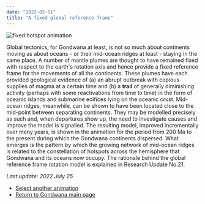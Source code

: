 ```yaml
---
date: "2022-02-11"
title: "A fixed global reference frame"
---
```


![fixed hotspot animation](http://www.reeves.nl/upload/Fixed-22-feb-11.gif)

Global tectonics, for Gondwana at least, is not so much about continents moving as about oceans - or their mid-ocean ridges at least - staying in the same place. 
A number of mantle plumes are thought to have remained fixed with respect to the earth's rotation axis and hence provide a fixed reference frame for the movements
of all the continents.  These plumes have each provided geological evidence of (a) an abrupt outbreak with copious supplies of magma at a certain time and (b) a
**trail** of generally diminishing activity (perhaps with some reactivations from time to time) in the form of oceanic islands and submarine edifices lying on the
oceanic crust. Mid-ocean ridges, meanwhile, can be shown to have been located close to the mid-point between separating continents.  They may be modelled precisely as
such and, when departures show up, the need to investigate causes and improve the model is signalled.  The resulting model, improved incrementally over many years, is
shown in the animation for the period from 200 Ma to the present during which the Gondwana continents dispersed. What emerges is the pattern by which the growing network
of mid-ocean ridges is related to the constellation of hotspots across the hemisphere that Gondwana and its oceans now occupy. The rationale behind the global reference
frame rotation model is explained in Research Update No.21.

*Last update: 2022 July 25*

* [Select another animation](../animations)
* [Return to Gondwana main page](../../gondwana)
